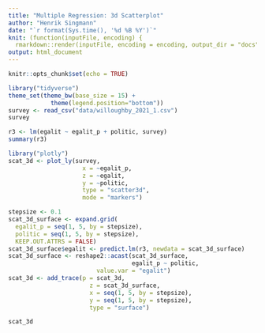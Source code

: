 ```yaml
---
title: "Multiple Regression: 3d Scatterplot"
author: "Henrik Singmann"
date: "`r format(Sys.time(), '%d %B %Y')`"
knit: (function(inputFile, encoding) {
  rmarkdown::render(inputFile, encoding = encoding, output_dir = "docs") })
output: html_document
---
```


```r
knitr::opts_chunk$set(echo = TRUE)

```

```r
library("tidyverse")
theme_set(theme_bw(base_size = 15) + 
            theme(legend.position="bottom"))
survey <- read_csv("data/willoughby_2021_1.csv")
survey
```

```r
r3 <- lm(egalit ~ egalit_p + politic, survey)
summary(r3)
```


```r
library("plotly")
scat_3d <- plot_ly(survey, 
                     x = ~egalit_p, 
                     z = ~egalit, 
                     y = ~politic,
                     type = "scatter3d", 
                     mode = "markers")

stepsize <- 0.1
scat_3d_surface <- expand.grid(
  egalit_p = seq(1, 5, by = stepsize),
  politic = seq(1, 5, by = stepsize),
  KEEP.OUT.ATTRS = FALSE)
scat_3d_surface$egalit <- predict.lm(r3, newdata = scat_3d_surface)
scat_3d_surface <- reshape2::acast(scat_3d_surface, 
                                   egalit_p ~ politic, 
                         value.var = "egalit")
scat_3d <- add_trace(p = scat_3d,
                       z = scat_3d_surface,
                       x = seq(1, 5, by = stepsize),
                       y = seq(1, 5, by = stepsize),
                       type = "surface")

scat_3d

```

